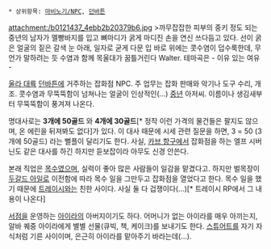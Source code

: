  * 상위항목: [[마비노기/NPC]], [[던바튼]]

attachment:/b0121437_4ebb2b20379b6.jpg
>까무잡잡한 피부의 중키 정도 되는 중년의 남자가 멜빵바지를 입고 뼈마디가 굵게 마디진 손을 연신 쓰다듬고 있다. 선이 굵은 얼굴의 짙은 갈색 눈 아래, 일자로 굳게 다문 입 바로 위에는 콧수염이 덥수룩한데, 무언가 말하려는 듯 수염과 함께 목울대가 꿈틀거린다
Walter. 테마곡은 - 이유 있는 여유 -

[[울라 대륙]] [[던바튼]]에 거주하는 잡화점 NPC. 주 업무는 잡화 판매와 악기나 도구 수리, 개조. 콧수염과 무뚝뚝함이 넘쳐나는 얼굴이 인상적인(…) [[중년]] 아저씨. 이름이나 생김새부터 무뚝뚝함이 풍겨져 나온다.

명대사로는 '''3개에 50골드''' 와 '''4개에 30골드'''[* 정작 이런 가격의 물건들은 팔지도 않으며, 온 에린을 뒤져봐도 없다]가 있다. 이 대사 때문에 시세 관련 질문을 하면, 3 = 50 (3개에 50골드) 라는 뻘플이 달리기도 한다. 사실, [[카브 항구]]에서 잡화점을 하는 엘프 시버닌도 같은 대사를 하긴 하지만 듣보잡이라 아무도 신경 안쓴다.

본래 직업은 [[목수]]였으며, 실력이 좋아 많은 사람들이 일감을 맡겼다고. 하지만 벌목장이 [[두갈드 아일]]로 이전함에 따라 목수 일을 그만두고 잡화점을 열었다고 한다. 목수 일을 했기 때문에 [[트레이시]]와는 친한 사이다. 사실 둘 다 겁쟁이다(…)[* 트레이시 RP에서 그 내용이 나온다]

[[서점]]을 운영하는 [[아이라]]의 아버지이기도 하다. 어머니가 없는 아이라를 매우 아끼는지, 알바 퀘중 아이라에게 별별 선물(큐빅, 책, 케이크)를 보내기도 한다. [[스튜어트]]를 자기 자식처럼 기른 사이이며, 은근히 아이라를 맡아주기 바라는데(…).
